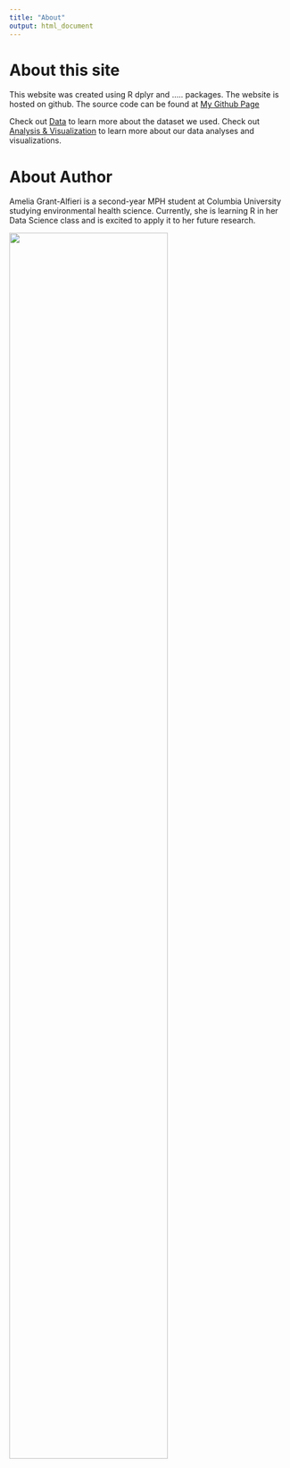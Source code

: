 ```yaml
---
title: "About"
output: html_document
---
```


# About this site

This website was created using R dplyr and ..... packages. The website is hosted on github. The source code can be found at [My Github Page](https://github.com/agrantal/hw4_ag3911.github.io) 

Check out [Data](data.html) to learn more about the dataset we used. 
Check out [Analysis & Visualization](analysis.html) to learn more about our data analyses and visualizations.  


# About Author 

Amelia Grant-Alfieri is a second-year MPH student at Columbia University studying environmental health science. Currently, she is learning R in her Data Science class and is excited to apply it to her future research. 

<img src="hw 4 website/Grant-Alfieri,Amelia_Resume_Winter 2018.pdf" style="width:75%"> 
